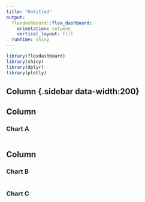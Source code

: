 ```yaml
---
title: "Untitled"
output: 
  flexdashboard::flex_dashboard:
    orientation: columns
    vertical_layout: fill
  runtime: shiny 
---
```


```r
library(flexdashboard)
library(shiny)
library(dplyr)
library(plotly)
```
Column {.sidebar data-width:200}
-----------------------------------------------------------------------

Column {data-width=400}
-----------------------------------------------------------------------

### Chart A

```r

```

Column {data-width=400}
-----------------------------------------------------------------------

### Chart B

```r

```

### Chart C

```r

```


